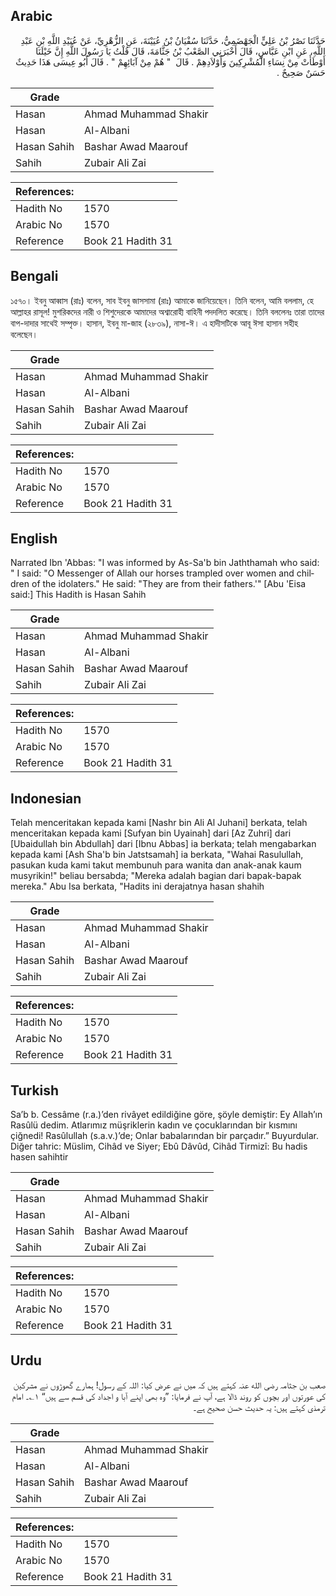 ## Arabic


<div dir="rtl" lang="ar" style={{fontSize:'larger',backgroundColor:'#f8f9fa',padding:20}}>
حَدَّثَنَا نَصْرُ بْنُ عَلِيٍّ الْجَهْضَمِيُّ، حَدَّثَنَا سُفْيَانُ بْنُ عُيَيْنَةَ، عَنِ الزُّهْرِيِّ، عَنْ عُبَيْدِ اللَّهِ بْنِ عَبْدِ اللَّهِ، عَنِ ابْنِ عَبَّاسٍ، قَالَ أَخْبَرَنِي الصَّعْبُ بْنُ جَثَّامَةَ، قَالَ قُلْتُ يَا رَسُولَ اللَّهِ إِنَّ خَيْلَنَا أَوْطَأَتْ مِنْ نِسَاءِ الْمُشْرِكِينَ وَأَوْلاَدِهِمْ ‏.‏ قَالَ ‏ "‏ هُمْ مِنْ آبَائِهِمْ ‏"‏ ‏.‏ قَالَ أَبُو عِيسَى هَذَا حَدِيثٌ حَسَنٌ صَحِيحٌ ‏.‏
</div>
<div style={{backgroundColor:'#f8f9fa',padding:20, marginBottom: 10}}><table> <thead> <tr> <th>Grade</th> <th></th> </tr> </thead> <tbody> <tr><td>Hasan</td><td>Ahmad Muhammad Shakir</td></tr><tr><td>Hasan</td><td>Al-Albani</td></tr><tr><td>Hasan Sahih</td><td>Bashar Awad Maarouf</td></tr><tr><td>Sahih</td><td>Zubair Ali Zai</td></tr></tbody></table><table> <thead> <tr> <th>References:</th> <th></th> </tr> </thead> <tbody><tr><td>Hadith No</td><td>1570</td></tr><tr><td>Arabic No</td><td>1570</td></tr><tr><td>Reference</td><td>Book 21 Hadith 31</td></tr></tbody></table></div>

## Bengali


<div dir="ltr" lang="bn" style={{fontSize:'larger',backgroundColor:'#f8f9fa',padding:20}}>
১৫৭০। ইবনু আব্বাস (রাঃ) বলেন, সাব ইবনু জাসসামা (রাঃ) আমাকে জানিয়েছেন। তিনি বলেন, আমি বললাম, হে আল্লাহর রাসূল! মুশরিকদের নারী ও শিশুদেরকে আমাদের অশ্বারোহী বাহিনী পদদলিত করেছে। তিনি বললেনঃ তারা তাদের বাপ-দাদার সাথেই সম্পৃক্ত। হাসান, ইবনু মা-জাহ (২৮৩৯), নাসা-ঈ। এ হাদীসটিকে আবূ ঈসা হাসান সহীহ বলেছেন।
</div>
<div style={{backgroundColor:'#f8f9fa',padding:20, marginBottom: 10}}><table> <thead> <tr> <th>Grade</th> <th></th> </tr> </thead> <tbody> <tr><td>Hasan</td><td>Ahmad Muhammad Shakir</td></tr><tr><td>Hasan</td><td>Al-Albani</td></tr><tr><td>Hasan Sahih</td><td>Bashar Awad Maarouf</td></tr><tr><td>Sahih</td><td>Zubair Ali Zai</td></tr></tbody></table><table> <thead> <tr> <th>References:</th> <th></th> </tr> </thead> <tbody><tr><td>Hadith No</td><td>1570</td></tr><tr><td>Arabic No</td><td>1570</td></tr><tr><td>Reference</td><td>Book 21 Hadith 31</td></tr></tbody></table></div>

## English


<div dir="ltr" lang="en" style={{fontSize:'larger',backgroundColor:'#f8f9fa',padding:20}}>
Narrated Ibn 'Abbas: "I was informed by As-Sa'b bin Jaththamah who said: " I said: "O Messenger of Allah our horses trampled over women and children of the idolaters." He said: "They are from their fathers.'" [Abu 'Eisa said:] This Hadith is Hasan Sahih
</div>
<div style={{backgroundColor:'#f8f9fa',padding:20, marginBottom: 10}}><table> <thead> <tr> <th>Grade</th> <th></th> </tr> </thead> <tbody> <tr><td>Hasan</td><td>Ahmad Muhammad Shakir</td></tr><tr><td>Hasan</td><td>Al-Albani</td></tr><tr><td>Hasan Sahih</td><td>Bashar Awad Maarouf</td></tr><tr><td>Sahih</td><td>Zubair Ali Zai</td></tr></tbody></table><table> <thead> <tr> <th>References:</th> <th></th> </tr> </thead> <tbody><tr><td>Hadith No</td><td>1570</td></tr><tr><td>Arabic No</td><td>1570</td></tr><tr><td>Reference</td><td>Book 21 Hadith 31</td></tr></tbody></table></div>

## Indonesian


<div dir="ltr" lang="id" style={{fontSize:'larger',backgroundColor:'#f8f9fa',padding:20}}>
Telah menceritakan kepada kami [Nashr bin Ali Al Juhani] berkata, telah menceritakan kepada kami [Sufyan bin Uyainah] dari [Az Zuhri] dari [Ubaidullah bin Abdullah] dari [Ibnu Abbas] ia berkata; telah mengabarkan kepada kami [Ash Sha'b bin Jatstsamah] ia berkata, "Wahai Rasulullah, pasukan kuda kami takut membunuh para wanita dan anak-anak kaum musyrikin!" beliau bersabda; "Mereka adalah bagian dari bapak-bapak mereka." Abu Isa berkata, "Hadits ini derajatnya hasan shahih
</div>
<div style={{backgroundColor:'#f8f9fa',padding:20, marginBottom: 10}}><table> <thead> <tr> <th>Grade</th> <th></th> </tr> </thead> <tbody> <tr><td>Hasan</td><td>Ahmad Muhammad Shakir</td></tr><tr><td>Hasan</td><td>Al-Albani</td></tr><tr><td>Hasan Sahih</td><td>Bashar Awad Maarouf</td></tr><tr><td>Sahih</td><td>Zubair Ali Zai</td></tr></tbody></table><table> <thead> <tr> <th>References:</th> <th></th> </tr> </thead> <tbody><tr><td>Hadith No</td><td>1570</td></tr><tr><td>Arabic No</td><td>1570</td></tr><tr><td>Reference</td><td>Book 21 Hadith 31</td></tr></tbody></table></div>

## Turkish


<div dir="ltr" lang="tr" style={{fontSize:'larger',backgroundColor:'#f8f9fa',padding:20}}>
Sa’b b. Cessâme (r.a.)’den rivâyet edildiğine göre, şöyle demiştir: Ey Allah’ın Rasûlü dedim. Atlarımız müşriklerin kadın ve çocuklarından bir kısmını çiğnedi! Rasûlullah (s.a.v.)’de; Onlar babalarından bir parçadır.” Buyurdular. Diğer tahric: Müslim, Cihâd ve Siyer; Ebû Dâvûd, Cihâd Tirmizî: Bu hadis hasen sahihtir
</div>
<div style={{backgroundColor:'#f8f9fa',padding:20, marginBottom: 10}}><table> <thead> <tr> <th>Grade</th> <th></th> </tr> </thead> <tbody> <tr><td>Hasan</td><td>Ahmad Muhammad Shakir</td></tr><tr><td>Hasan</td><td>Al-Albani</td></tr><tr><td>Hasan Sahih</td><td>Bashar Awad Maarouf</td></tr><tr><td>Sahih</td><td>Zubair Ali Zai</td></tr></tbody></table><table> <thead> <tr> <th>References:</th> <th></th> </tr> </thead> <tbody><tr><td>Hadith No</td><td>1570</td></tr><tr><td>Arabic No</td><td>1570</td></tr><tr><td>Reference</td><td>Book 21 Hadith 31</td></tr></tbody></table></div>

## Urdu


<div dir="rtl" lang="ur" style={{fontSize:'larger',backgroundColor:'#f8f9fa',padding:20}}>
صعب بن جثامہ رضی الله عنہ کہتے ہیں کہ میں نے عرض کیا: اللہ کے رسول! ہمارے گھوڑوں نے مشرکین کی عورتوں اور بچوں کو روند ڈالا ہے، آپ نے فرمایا: ”وہ بھی اپنے آبا و اجداد کی قسم سے ہیں“ ۱؎۔ امام ترمذی کہتے ہیں: یہ حدیث حسن صحیح ہے۔
</div>
<div style={{backgroundColor:'#f8f9fa',padding:20, marginBottom: 10}}><table> <thead> <tr> <th>Grade</th> <th></th> </tr> </thead> <tbody> <tr><td>Hasan</td><td>Ahmad Muhammad Shakir</td></tr><tr><td>Hasan</td><td>Al-Albani</td></tr><tr><td>Hasan Sahih</td><td>Bashar Awad Maarouf</td></tr><tr><td>Sahih</td><td>Zubair Ali Zai</td></tr></tbody></table><table> <thead> <tr> <th>References:</th> <th></th> </tr> </thead> <tbody><tr><td>Hadith No</td><td>1570</td></tr><tr><td>Arabic No</td><td>1570</td></tr><tr><td>Reference</td><td>Book 21 Hadith 31</td></tr></tbody></table></div>